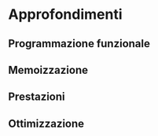 # Approfondimenti {#approfondimenti}

## Programmazione funzionale

## Memoizzazione

## Prestazioni

## Ottimizzazione
